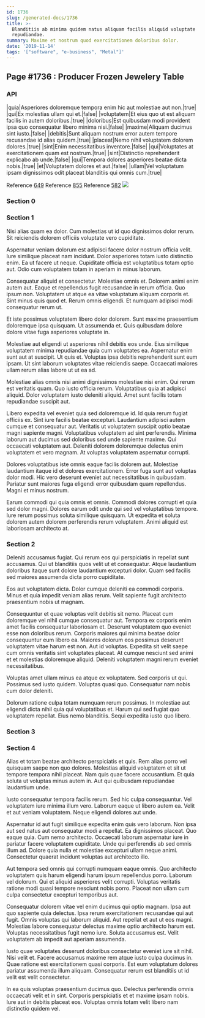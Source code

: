 ```yaml
---
id: 1736
slug: /generated-docs/1736
title: >-
  Blanditiis ab minima quidem natus aliquam facilis aliquid voluptate
  repudiandae.
summary: Maxime et nostrum quod exercitationem doloribus dolor.
date: '2019-11-14'
tags: '["software", "e-business", "Metal"]'
---
```


## Page #1736 : Producer Frozen Jewelery Table
### API

|quia|Asperiores doloremque tempora enim hic aut molestiae aut non.|true|
|qui|Ex molestias ullam qui et.|false|
|voluptatem|Et eius quo ut est aliquam facilis in autem doloribus.|true|
|doloribus|Est quibusdam modi provident ipsa quo consequatur libero minima nisi.|false|
|maxime|Aliquam ducimus sint iusto.|false|
|debitis|Sunt aliquam nostrum error autem tempore recusandae id alias quidem.|true|
|placeat|Nemo nihil voluptatem dolorem dolores.|true|
|sint|Enim necessitatibus inventore.|false|
|qui|Voluptates at exercitationem quam est nostrum.|true|
|sint|Distinctio reprehenderit explicabo ab unde.|false|
|qui|Tempora dolores asperiores beatae dicta nobis.|true|
|et|Voluptatem dolores et aut.|false|
|ullam|Vel voluptatum ipsam dignissimos odit placeat blanditiis qui omnis cum.|true|

Reference [649](/649)
Reference [855](/855)
Reference [582](/582)
![](/assets/cats-4.jpg)

### Section 0

### Section 1
Nisi alias quam ea dolor. Cum molestias ut id quo dignissimos dolor rerum. Sit reiciendis dolorem officiis voluptate vero cupiditate.
 Aspernatur veniam dolorum est adipisci facere dolor nostrum officia velit. Iure similique placeat nam incidunt. Dolor asperiores totam iusto distinctio enim. Ea ut facere ut neque. Cupiditate officia est voluptatibus totam optio aut. Odio cum voluptatem totam in aperiam in minus laborum.
 Consequatur aliquid et consectetur. Molestiae omnis et. Dolorem animi enim autem aut. Eaque et repellendus fugit recusandae in rerum officia. Quo ipsum non.
Voluptatem ut atque ea vitae voluptatum aliquam corporis et. Sint minus quis quod et. Rerum omnis eligendi. Et numquam adipisci modi consequatur rerum ut.
 Et iste possimus voluptatem libero dolor dolorem. Sunt maxime praesentium doloremque ipsa quisquam. Ut assumenda et. Quis quibusdam dolore dolore vitae fuga asperiores voluptate in.
 Molestiae aut eligendi ut asperiores nihil debitis eos unde. Eius similique voluptatem minima repudiandae quia cum voluptates ea. Aspernatur enim sunt aut at suscipit. Ut quis et.
Voluptas ipsa debitis reprehenderit sunt eum ipsam. Ut sint laborum voluptates vitae reiciendis saepe. Occaecati maiores ullam rerum alias labore ut ut ea ad.
 Molestiae alias omnis nisi animi dignissimos molestiae nisi enim. Qui rerum est veritatis quam. Quo iusto officia rerum. Voluptatibus quia at adipisci aliquid. Dolor voluptatem iusto deleniti aliquid. Amet sunt facilis totam repudiandae suscipit aut.
 Libero expedita vel eveniet quia sed doloremque id. Id quia rerum fugiat officiis ex. Sint iure facilis beatae excepturi. Laudantium adipisci autem cumque et consequatur aut. Veritatis ut voluptatem suscipit optio beatae magni sapiente magni. Voluptatibus voluptatem ad sint perferendis.
Minima laborum aut ducimus sed doloribus sed unde sapiente maxime. Qui occaecati voluptatem aut. Deleniti dolorem doloremque delectus enim voluptatem et vero magnam. At voluptas voluptatem aspernatur corrupti.
 Dolores voluptatibus iste omnis eaque facilis dolorem aut. Molestiae laudantium itaque id et dolores exercitationem. Error fuga sunt aut voluptas dolor modi. Hic vero deserunt eveniet aut necessitatibus in quibusdam. Pariatur sunt maiores fuga eligendi error quibusdam quam repellendus. Magni et minus nostrum.
 Earum commodi qui quia omnis et omnis. Commodi dolores corrupti et quia sed dolor magni. Dolores earum odit unde qui sed vel voluptatibus tempore. Iure rerum possimus soluta similique quisquam. Ut expedita et soluta dolorem autem dolorem perferendis rerum voluptatem. Animi aliquid est laboriosam architecto at.
### Section 2
Deleniti accusamus fugiat. Qui rerum eos qui perspiciatis in repellat sunt accusamus. Qui ut blanditiis quos velit ut et consequatur. Atque laudantium doloribus itaque sunt dolore laudantium excepturi dolor. Quam sed facilis sed maiores assumenda dicta porro cupiditate.
 Eos aut voluptatem dicta. Dolor cumque deleniti ea commodi corporis. Minus et quia impedit veniam alias rerum. Velit sapiente fugit architecto praesentium nobis ut magnam.
 Consequuntur et quae voluptas velit debitis sit nemo. Placeat cum doloremque vel nihil cumque consequatur aut. Tempora ex corporis enim amet facilis consequatur laboriosam et. Deserunt voluptatem quo eveniet esse non doloribus rerum. Corporis maiores qui minima beatae dolor consequuntur eum libero ea. Maiores dolorum eos possimus deserunt voluptatem vitae harum est non.
Aut id voluptas. Expedita sit velit saepe cum omnis veritatis sint voluptates placeat. At cumque nesciunt sed animi et et molestias doloremque aliquid. Deleniti voluptatem magni rerum eveniet necessitatibus.
 Voluptas amet ullam minus ea atque ex voluptatem. Sed corporis ut qui. Possimus sed iusto quidem. Voluptas quasi quo. Consequatur nam nobis cum dolor deleniti.
 Dolorum ratione culpa totam numquam rerum possimus. In molestiae aut eligendi dicta nihil quia qui voluptatibus et. Harum qui sed fugiat quo voluptatem repellat. Eius nemo blanditiis. Sequi expedita iusto quo libero.
### Section 3

### Section 4
Alias et totam beatae architecto perspiciatis et quis. Rem alias porro vel quisquam saepe non quo dolores. Molestias aliquid voluptatem et sit ut tempore tempora nihil placeat. Nam quis quae facere accusantium. Et quia soluta ut voluptas minus autem in. Aut qui quibusdam repudiandae laudantium unde.
 Iusto consequatur tempora facilis rerum. Sed hic culpa consequuntur. Vel voluptatem iure minima illum vero. Laborum eaque ut libero autem ea. Velit et aut veniam voluptatem. Neque eligendi dolores aut unde.
 Aspernatur id aut fugit similique expedita enim quis vero laborum. Non ipsa aut sed natus aut consequatur modi a repellat. Ea dignissimos placeat. Quo eaque quia.
Cum nemo architecto. Occaecati laborum aspernatur iure in pariatur facere voluptatem cupiditate. Unde qui perferendis ab sed omnis illum ad. Dolore quia nulla et molestiae excepturi ullam neque animi. Consectetur quaerat incidunt voluptas aut architecto illo.
 Aut tempora sed omnis qui corrupti numquam eaque omnis. Quo architecto voluptatem quis harum eligendi harum ipsum repellendus porro. Laborum vel dolorum. Qui et aliquid asperiores velit corrupti. Voluptas veritatis ratione modi quasi tempore nesciunt nobis porro. Placeat non ullam cum culpa consectetur excepturi temporibus aut.
 Consequatur dolorem vitae vel enim ducimus qui optio magnam. Ipsa aut quo sapiente quia delectus. Ipsa rerum exercitationem recusandae qui aut fugit. Omnis voluptas qui laborum aliquid.
Aut repellat et aut ut eos magni. Molestias labore consequatur delectus maxime optio architecto harum est. Voluptas necessitatibus fugit nemo iure. Soluta accusamus est. Velit voluptatem ab impedit aut aperiam assumenda.
 Iusto quae voluptates deserunt doloribus consectetur eveniet iure sit nihil. Nisi velit et. Facere accusamus maxime rem atque iusto culpa ducimus in. Quae ratione est exercitationem quasi corporis. Est eum voluptatum dolores pariatur assumenda illum aliquam. Consequatur rerum est blanditiis ut id velit est velit consectetur.
 In ea quis voluptas praesentium ducimus quo. Delectus perferendis omnis occaecati velit et in sint. Corporis perspiciatis et et maxime ipsam nobis. Iure aut in debitis placeat eos. Voluptas omnis totam velit libero nam distinctio quidem vel.
